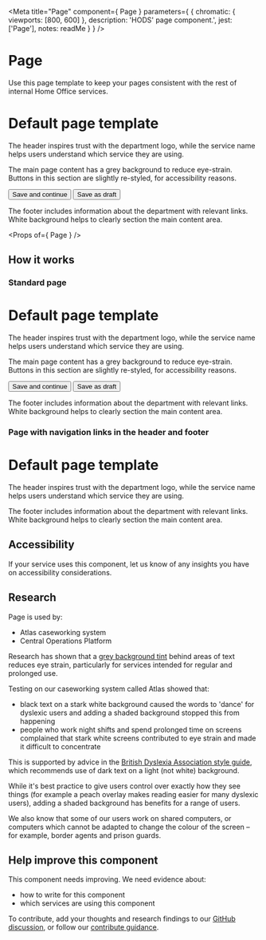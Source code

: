 
<Meta
  title="Page"
  component={ Page }
  parameters={ {
    chromatic: { viewports: [800, 600] },
    description: 'HODS\' page component.',
    jest: ['Page'],
    notes: readMe
  } }
/>

# Page

Use this page template to keep your pages consistent with the rest of internal Home Office services.

<Preview withToolbar>
  <Story name="Page">
    <Page
      serviceName="Service name"
      footerNavigation={[
        { href: '/feedback', text: 'Feedback' },
        { href: '/help', text: 'Help' },
        { href: 'https://gov.uk/', text: 'Gov.UK home' }
      ]}
    >
      <h1>Default page template</h1>
      <p>The header inspires trust with the department logo, while the service name helps users understand which service they are using.</p>
      <p>The main page content has a grey background to reduce eye-strain. Buttons in this section are slightly re-styled, for accessibility reasons.</p>
      <ButtonGroup>
        <Button>Save and continue</Button>
        <Button classModifiers="secondary">Save as draft</Button>
      </ButtonGroup>
      <p>The footer includes information about the department with relevant links. White background helps to clearly section the main content area.</p>
    </Page>
  </Story>
</Preview>

<Props of={ Page } />

## How it works
### Standard page

<Preview>
  <Story name="Standard">
    <Page>
      <h1>Default page template</h1>
      <p>The header inspires trust with the department logo, while the service name helps users understand which service they are using.</p>
      <p>The main page content has a grey background to reduce eye-strain. Buttons in this section are slightly re-styled, for accessibility reasons.</p>
      <ButtonGroup>
        <Button>Save and continue</Button>
        <Button classModifiers="secondary">Save as draft</Button>
      </ButtonGroup>
      <p>The footer includes information about the department with relevant links. White background helps to clearly section the main content area.</p>
    </Page>
  </Story>
</Preview>

### Page with navigation links in the header and footer

<Preview>
  <Story name="Navigation">
    <Page
      accountHref="#/my-account"
      serviceName="Service name"
      signOutHref="#/auth/sign-out"
      username="User name"
      navigation={[
        { href: '/styles', text: 'Styles' },
        { href: '/components', text: 'Components' },
        { href: '/patterns', text: 'Patterns' },
        { href: '/resources', text: 'Resources' },
        { href: '/get-involved', text: 'Get involved' }
      ]}
      footerNavigation={[
        { href: '/feedback', text: 'Feedback' },
        { href: '/help', text: 'Help' },
        { href: 'https://gov.uk/', text: 'Gov.UK home' }
      ]}
      footerContent="Copyright 2020 Crown copyright"
    >
      <h1>Default page template</h1>
      <p>The header inspires trust with the department logo, while the service name helps users understand which service they are using.</p>
      <p>The footer includes information about the department with relevant links. White background helps to clearly section the main content area.</p>
    </Page>
  </Story>
</Preview>


## Accessibility

If your service uses this component, let us know of any insights you have on accessibility considerations.

## Research

Page is used by:

- Atlas caseworking system
- Central Operations Platform

Research has shown that a [grey background tint](https://design.homeoffice.gov.uk/styles/colour) behind areas of text reduces eye strain, particularly for services intended for regular and prolonged use.

Testing on our caseworking system called Atlas showed that:

- black text on a stark white background caused the words to 'dance' for dyslexic users and adding a shaded background stopped this from happening
- people who work night shifts and spend prolonged time on screens complained that stark white screens contributed to eye strain and made it difficult to concentrate

This is supported by advice in the [British Dyslexia Association style guide](https://www.bdadyslexia.org.uk/advice/employers/creating-a-dyslexia-friendly-workplace/dyslexia-friendly-style-guide), which recommends use of dark text on a light (not white) background.

While it's best practice to give users control over exactly how they see things (for example a peach overlay makes reading easier for many dyslexic users), adding a shaded background has benefits for a range of users.

We also know that some of our users work on shared computers, or computers which cannot be adapted to change the colour of the screen – for example, border agents and prison guards.

## Help improve this component

This component needs improving. We need evidence about:

- how to write for this component
- which services are using this component

To contribute, add your thoughts and research findings to our [GitHub discussion](https://github.com/UKHomeOffice/design-system/discussions/399), or follow our [contribute guidance](/contribute).
